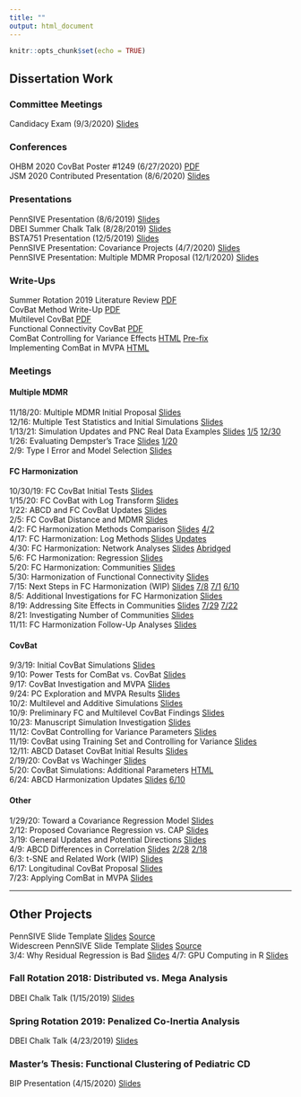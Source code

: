 ```yaml
---
title: ""
output: html_document
---
```


```r
knitr::opts_chunk$set(echo = TRUE)
```

## Dissertation Work
### Committee Meetings
Candidacy Exam (9/3/2020) [Slides](Dissertation/Proposal/Dissertation-Proposal.html) 

### Conferences
OHBM 2020 CovBat Poster #1249 (6/27/2020) [PDF](../OHBM/Removal-of-Scanner-Effects-in-Covariance-Improves Multivariate-Pattern-Analysis.pdf)  
JSM 2020 Contributed Presentation (8/6/2020) [Slides](Covariance Harmonization/12-20-20 JSM updated/CovBat-Harmonization.html)

### Presentations
PennSIVE Presentation (8/6/2019) [Slides](Covariance Harmonization/Covariance_Harmonization_PennSIVE_Presentation.html)  
DBEI Summer Chalk Talk (8/28/2019) [Slides](Covariance Harmonization/Covariance_Harmonization_Chalk_Talk.html)  
BSTA751 Presentation (12/5/2019) [Slides](Covariance Harmonization/Slides - Removal of Scanner Effects in Covariance.pdf)  
PennSIVE Presentation: Covariance Projects (4/7/2020) [Slides](Covariance Harmonization/4-7 PennSIVE Meeting/Projects-Overview.html)  
PennSIVE Presentation: Multiple MDMR Proposal (12/1/2020) [Slides](Multiple MDMR/12-1-20/Multiple-MDMR-Proposal.html)  

### Write-Ups
Summer Rotation 2019 Literature Review [PDF](Covariance Harmonization/Covariance_Harmonization_Review.pdf)  
CovBat Method Write-Up [PDF](Covariance Harmonization/ComBat-with-Covariance-Effect-Write-Up.pdf)  
Multilevel CovBat [PDF](Covariance Harmonization/Multilevel-CovBat.pdf)  
Functional Connectivity CovBat [PDF](Covariance Harmonization/FC-CovBat.pdf)  
ComBat Controlling for Variance Effects [HTML](Covariance Harmonization/6-25/ComBat-Controlled-in-ABCD.html) [Pre-fix](Covariance Harmonization/6-25/ComBat-Controlled-in-ABCD-pre-fix.html)  
Implementing ComBat in MVPA [HTML](Covariance Harmonization/7-9/ComBat_MVPA.html)

### Meetings
#### Multiple MDMR
11/18/20: Multiple MDMR Initial Proposal [Slides](Multiple MDMR/11-18-20/Multiple-MDMR-Proposal.html)  
12/16: Multiple Test Statistics and Initial Simulations [Slides](Multiple MDMR/12-15-20/MMDMR-Test-Statistics.html)  
1/13/21: Simulation Updates and PNC Real Data Examples [Slides](Multiple MDMR/1-13-21/MMDMR-Test-Statistics.html) [1/5](Multiple MDMR/1-5-20/MMDMR-Test-Statistics.html) [12/30](Multiple MDMR/12-30-20/MMDMR-Test-Statistics.html)  
1/26: Evaluating Dempster's Trace [Slides](Multiple MDMR/1-26-21/MMDMR-Dempster.html) [1/20](Multiple MDMR/1-20-21/MMDMR-Dempster.html)  
2/9: Type I Error and Model Selection [Slides](Multiple MDMR/2-9-21/MMDMR-Type-I-Updates.html)  

#### FC Harmonization
10/30/19: FC CovBat Initial Tests [Slides](Covariance Harmonization/10-30-FC-CovBat-Updates-and-Manuscript-Simulations.html)  
1/15/20: FC CovBat with Log Transform [Slides](Covariance Harmonization/1-15/1-15-FC-Log-transformed.html)  
1/22: ABCD and FC CovBat Updates [Slides](Covariance Harmonization/1-22/1-22-ABCD-and-BLSA-CARDIA-Updates.html)  
2/5: FC CovBat Distance and MDMR [Slides](Covariance Harmonization/2-5/2-5-FC-CovBat-Norms-and-MDMR.html)   
4/2: FC Harmonization Methods Comparison [Slides](Covariance Harmonization/4-2-update/FC-Harmonization-Comparisons-Update.html) [4/2](Covariance Harmonization/4-2/4-2-FC-Harmonization-Comparisons.html)  
4/17: FC Harmonization: Log Methods [Slides](Covariance Harmonization/4-17/FC-Log-Methods.html) [Updates](Covariance Harmonization/4-17/FC-Log-Methods_update.html)  
4/30: FC Harmonization: Network Analyses [Slides](Covariance Harmonization/4-30/FC-Network-Analyses.html) [Abridged](Covariance Harmonization/4-30-edit/FC-Network-Analyses.html)  
5/6: FC Harmonization: Regression [Slides](Covariance Harmonization/5-6/FC-Site-Differences.html)  
5/20: FC Harmonization: Communities [Slides](Covariance Harmonization/5-13/FC-Communities.html)  
5/30: Harmonization of Functional Connectivity [Slides](Covariance Harmonization/5-30/FC-Communities.html)  
7/15: Next Steps in FC Harmonization (WIP) [Slides](Covariance Harmonization/7-15/FC-Communities-Updates.html) [7/8](Covariance Harmonization/7-8/FC-Communities-Updates.html) [7/1](Covariance Harmonization/7-1/FC-Communities-Updates.html) [6/10](Covariance Harmonization/6-11/FC-Communities-Updates.html)  
8/5: Additional Investigations for FC Harmonization [Slides](Covariance Harmonization/8-5/FC-Additional-Analyses.html)  
8/19: Addressing Site Effects in Communities [Slides](Covariance Harmonization/8-19/FC-Communities-Updates.html) [7/29](Covariance Harmonization/7-29/FC-Communities-Updates.html) [7/22](Covariance Harmonization/7-22/FC-Communities-Updates.html)  
8/21: Investigating Number of Communities [Slides](Covariance Harmonization/8-21/FC-Community-Number.html)  
11/11: FC Harmonization Follow-Up Analyses [Slides](Covariance Harmonization/11-11-20/FC-Harmonization-Investigations.html)  

#### CovBat
9/3/19: Initial CovBat Simulations [Slides](Covariance Harmonization/9-3_CovBat_Simulations.html)  
9/10: Power Tests for ComBat vs. CovBat [Slides](Covariance Harmonization/9-10-CovBat-Power-Simulations.html)  
9/17: CovBat Investigation and MVPA [Slides](Covariance Harmonization/9-17-CovBat-Power-and-Multilevel.html)  
9/24: PC Exploration and MVPA Results [Slides](Covariance Harmonization/9-24-2019/9-24-ADNI-PC-Exploration-and-Multilevel.html)  
10/2: Multilevel and Additive Simulations [Slides](Covariance Harmonization/10-1-Multilevel-and-Additive-Simulations.html)  
10/9: Preliminary FC and Multilevel CovBat Findings [Slides](Covariance Harmonization/10-9-Preliminary-FC-and-Multilevel-CovBat.html)  
10/23: Manuscript Simulation Investigation [Slides](Covariance Harmonization/10-23-Manuscript-Simulations.html)  
11/12: CovBat Controlling for Variance Parameters [Slides](Covariance Harmonization/11-12/11-12-CovBat-Controlling-for-Covariates.html)  
11/19: CovBat using Training Set and Controlling for Variance [Slides](Covariance Harmonization/11-19/11-19-CovBat-Improvements.html)  
12/11: ABCD Dataset CovBat Initial Results [Slides](Covariance Harmonization/12-11/12-11-ABCD-Preliminary-Results.html)  
2/19/20: CovBat vs Wachinger [Slides](Covariance Harmonization/2-19/2-19-CovBat-vs-Wachinger.html)  
5/20: CovBat Simulations: Additional Parameters [HTML](Covariance Harmonization/5-20/covbat_param_summary_static.html)  
6/24: ABCD Harmonization Updates [Slides](Covariance Harmonization/6-24/ABCD-Harmonization.html) [6/10](Covariance Harmonization/6-10/ABCD-Harmonization.html)  

#### Other
1/29/20: Toward a Covariance Regression Model [Slides](Covariance Harmonization/1-29/1-29-Toward-a-Covariance-Regression-Model.html)  
2/12: Proposed Covariance Regression vs. CAP [Slides](Covariance Regression/2-12/2-12-Comparison-to-CAP.html)  
3/19: General Updates and Potential Directions [Slides](Covariance Harmonization/3-19/3-19-Next-Steps.html)  
4/9: ABCD Differences in Correlation [Slides](Covariance Harmonization/4-9/ABCD-Correlation-Investigation.html) [2/28](Covariance Harmonization/2-28/2-28-ABCD-Correlation-Investigation.html) [2/18](Covariance Harmonization/2-18/2-18-ABCD-Correlation-Investigation.html)  
6/3: t-SNE and Related Work (WIP) [Slides](Dimension Reduction/6-3/t-SNE-Introduction.html)  
6/17: Longitudinal CovBat Proposal [Slides](Covariance Harmonization/6-17/Longitudinal-CovBat-Proposal.html)  
7/23: Applying ComBat in MVPA [Slides](Covariance Harmonization/7-23/ComBat-for-MVPA.html)  

---
## Other Projects
PennSIVE Slide Template [Slides](../PennSIVE-Slide-Template/PennSIVE-Slides-using-Xaringan.html)  [Source](https://github.com/andy1764/andy1764.github.io/tree/master/PennSIVE-Slide-Template)  
Widescreen PennSIVE Slide Template [Slides](../PennSIVE-Slide-Template-Wide/PennSIVE-Slides-using-Xaringan-Wide.html) [Source](https://github.com/andy1764/andy1764.github.io/tree/master/PennSIVE-Slide-Template-Wide)  
3/4: Why Residual Regression is Bad [Slides](../Data-Club/3-4/Residual-Regression.html)
4/7: GPU Computing in R [Slides](../GPU Computing in R/Special-Topic-Presentation.html)

### Fall Rotation 2018: Distributed vs. Mega Analysis
DBEI Chalk Talk (1/15/2019) [Slides](Fall Rotation 2019/Distributed_v_Meta_20190115.pdf)

### Spring Rotation 2019: Penalized Co-Inertia Analysis
DBEI Chalk Talk (4/23/2019) [Slides](Spring Rotation 2019/ADNI_CIA_presentation_abridged.html)

### Master's Thesis: Functional Clustering of Pediatric CD
BIP Presentation (4/15/2020) [Slides](Master's Thesis/MS-Thesis-Presentation.html)



